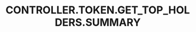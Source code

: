 ---
title: 'CONTROLLER.TOKEN.GET_TOP_HOLDERS.SUMMARY'
openapi: '/cn/api-reference/openapi-cn.json GET /token/{chain}/{tokenAddress}/topHolders'
---